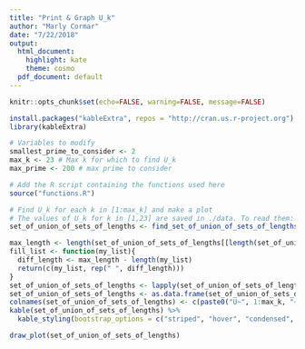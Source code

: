 ```yaml
---
title: "Print & Graph U_k"
author: "Marly Cormar"
date: "7/22/2018"
output:
  html_document:
    highlight: kate
    theme: cosmo
  pdf_document: default
---
```



```r

knitr::opts_chunk$set(echo=FALSE, warning=FALSE, message=FALSE)

```


```r

install.packages("kableExtra", repos = "http://cran.us.r-project.org")
library(kableExtra)

```


```r

# Variables to modify
smallest_prime_to_consider <- 2
max_k <- 23 # Max k for which to find U_k
max_prime <- 200 # max prime to consider

```


```r

# Add the R script containing the functions used here
source("functions.R")

```


```r

# Find U_k for each k in [1:max_k] and make a plot
# The values of U_k for k in [1,23] are saved in ./data. To read them: readRDS('data/up_to_u_23')
set_of_union_of_sets_of_lengths <- find_set_of_union_of_sets_of_lengths(max_k)

max_length <- length(set_of_union_of_sets_of_lengths[[length(set_of_union_of_sets_of_lengths)]])
fill_list <- function(my_list){
  diff_length <- max_length - length(my_list)
  return(c(my_list, rep(" ", diff_length)))
}
set_of_union_of_sets_of_lengths <- lapply(set_of_union_of_sets_of_lengths, fill_list)
set_of_union_of_sets_of_lengths <- as.data.frame(set_of_union_of_sets_of_lengths)
colnames(set_of_union_of_sets_of_lengths) <- c(paste0("U~", 1:max_k, "~"))
kable(set_of_union_of_sets_of_lengths) %>% 
  kable_styling(bootstrap_options = c("striped", "hover", "condensed", "responsive"))

draw_plot(set_of_union_of_sets_of_lengths)

```

